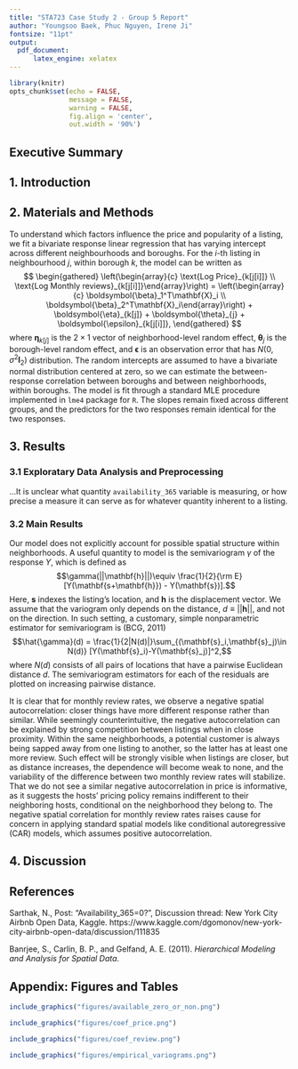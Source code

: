 ```yaml
---
title: "STA723 Case Study 2 - Group 5 Report"
author: "Youngsoo Baek, Phuc Nguyen, Irene Ji"
fontsize: "11pt"
output: 
  pdf_document:
      latex_engine: xelatex
---
```


```r
library(knitr)
opts_chunk$set(echo = FALSE, 
               message = FALSE, 
               warning = FALSE,
               fig.align = 'center',
               out.width = '90%')
```

## Executive Summary


## 1. Introduction


## 2. Materials and Methods

To understand which factors influence the price and popularity of a listing, we fit a bivariate response linear regression that has varying intercept across different neighbourhoods and boroughs. For the $i$-th listing in neighbourhood $j$, within borough $k$, the model can be written as
$$
\begin{gathered}
\left(\begin{array}{c} \text{Log Price}_{k[j[i]]} \\ \text{Log Monthly reviews}_{k[j[i]]}\end{array}\right) =
\left(\begin{array}{c} \boldsymbol{\beta}_1^T\mathbf{X}_i \\ \boldsymbol{\beta}_2^T\mathbf{X}_i\end{array}\right) +
\boldsymbol{\eta}_{k[j]} + \boldsymbol{\theta}_{j} + \boldsymbol{\epsilon}_{k[j[i]]},
\end{gathered}
$$
where $\boldsymbol{\eta}_{k[j]}$ is the $2\times 1$ vector of neighborhood-level random effect, $\boldsymbol{\theta}_j$ is the borough-level random effect, and $\boldsymbol{\epsilon}$ is an observation error that has $N(0, \sigma^2\mathbf{I}_2)$ distribution. The random intercepts are assumed to have a bivariate normal distribution centered at zero, so we can estimate the between-response correlation between boroughs and between neighborhoods, within boroughs. The model is fit through a standard MLE procedure implemented in `lme4` package for `R`. The slopes remain fixed across different groups, and the predictors for the two responses remain identical for the two responses.

## 3. Results

### 3.1 Exploratary Data Analysis and Preprocessing

...It is unclear what quantity `availability_365` variable is measuring, or how precise a measure it can serve as for whatever quantity inherent to a listing.

### 3.2 Main Results

Our model does not explicitly account for possible spatial structure within neighborhoods. A useful quantity to model is the semivariogram $\gamma$ of the response $Y$, which is defined as
$$\gamma(||\mathbf{h}||)\equiv \frac{1}{2}{\rm E}[Y(\mathbf{s+\mathbf{h}}) - Y(\mathbf{s})].$$
Here, $\mathbf{s}$ indexes the listing's location, and $\mathbf{h}$ is the displacement vector. We assume that the variogram only depends on the distance, $d\equiv||\mathbf{h}||$, and not on the direction. In such setting, a customary, simple nonparametric estimator for semivariogram is (BCG, 2011)
$$\hat{\gamma}(d) = \frac{1}{2|N(d)|}\sum_{(\mathbf{s}_i,\mathbf{s}_j)\in N(d)} [Y(\mathbf{s}_i)-Y(\mathbf{s}_j)]^2,$$
where $N(d)$ consists of all pairs of locations that have a pairwise Euclidean distance $d$. The semivariogram estimators for each of the residuals are plotted on increasing pairwise distance.

It is clear that for monthly review rates, we observe a negative spatial autocorrelation: closer things have more different response rather than similar. While seemingly counterintuitive, the negative autocorrelation can be explained by strong competition between listings when in close proximity. Within the same neighborhoods, a potential customer is always being sapped away from one listing to another, so the latter has at least one more review. Such effect will be strongly visible when listings are closer, but as distance increases, the dependence will become weak to none, and the variability of the difference between two monthly review rates will stabilize. That we do not see a similar negative autocorrelation in price is informative, as it suggests the hosts' pricing policy remains indifferent to their neighboring hosts, conditional on the neighborhood they belong to. The negative spatial correlation for monthly review rates raises cause for concern in applying standard spatial models like conditional autoregressive (CAR) models, which assumes positive autocorrelation.

## 4. Discussion

\clearpage

## References
Sarthak, N., Post: "Availability_365=0?", Discussion thread: New York City Airbnb Open Data, Kaggle. https://www.kaggle.com/dgomonov/new-york-city-airbnb-open-data/discussion/111835 

Banrjee, S., Carlin, B. P., and Gelfand, A. E. (2011). _Hierarchical Modeling and Analysis for Spatial Data_.

\clearpage

## Appendix: Figures and Tables

```r
include_graphics("figures/available_zero_or_non.png")
```

```r
include_graphics("figures/coef_price.png")
```

```r
include_graphics("figures/coef_review.png")
```

```r
include_graphics("figures/empirical_variograms.png")
```


